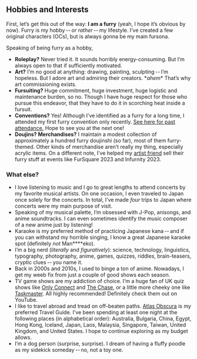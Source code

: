 
## Hobbies and Interests

First, let’s get this out of the way:
**I am a furry** <Mute>(yeah, I hope it’s obvious by now)</Mute>.
Furry is my hobby -- _or rather_ -- my lifestyle.
I’ve created a few original characters (OCs),
but <Bole /> is always gonna be my main fursona.

Speaking of being furry as a hobby,

- **Roleplay?**
  Never tried it. It sounds horribly energy-consuming.
  But I’m always open to that if sufficiently motivated.
- **Art?**
  I’m no good at anything: drawing, painting, sculpting -- I’m hopeless.
  But I adore art and admiring their creators.
  <Mute>\**ahem*\*</Mute> That’s why art commissioning exists.
- **Fursuiting?**
  Huge commitment, huge investment, huge logistic and maintenance burden, so no.
  Though I have huge respect for those who pursue this endeavor,
  that they have to do it in scorching heat inside a fursuit.
- **Conventions?**
  Yes! Although I’ve identified as a furry for a long time,
  I attended my first furry convention only recently.
  [See here for past attendance.](#attended-events)
  <Mute>Hope to see you at the next one!</Mute>
- **Doujins? Merchandises?**
  I maintain a modest collection of approximately a hundred furry doujinshi
  <Mute>(so far)</Mute>, most of them furry-themed.
  Other kinds of merchandise aren’t really my thing, especially acrylic items.
  On a different note, I’ve helped my [artist friend](https://www.facebook.com/Kalon.Ezhno)
  sell their furry stuff at events like FurSquare&nbsp;2023 and Infurnity&nbsp;2023.


### What else?

- I love listening to music and I go to great lengths
  to attend concerts by my favorite musical artists.
  On one occasion, I even traveled to Japan once solely for the concerts.
  In total, I’ve made _four_ trips to Japan where concerts were my main purpose of visit.
- Speaking of my musical palette, I’m obsessed with J-Pop, anisongs, and anime soundtracks.
  I can even sometimes identify the music composer of a new anime just by listening!
- Karaoke is my preferred method of practicing Japanese kana -- and
  if you can withstand my horrible singing,
  I know a great Japanese karaoke spot
  <Mute>(definitely _not_ Man****eko)</Mute>.
- I’m a big nerd <Mute>(_literally_ and _figuratively_)</Mute>:
  science, technology, linguistics, typography, photography, anime, games,
  quizzes, riddles, brain-teasers, cryptic clues -- you name it.
- Back in 2000s and 2010s, I used to binge a ton of anime.
  Nowadays, I get my weeb fix from just a couple of good shows each season.
- TV game shows are my addiction of choice.
  I’m a huge fan of UK quiz shows like
  [Only Connect](https://www.ukgameshows.com/ukgs/Only_Connect_(2))
  and [The Chase](https://www.ukgameshows.com/ukgs/The_Chase),
  or a little more cheeky one like [Taskmaster](https://www.ukgameshows.com/ukgs/Taskmaster).
  <Mute>All highly recommended! Definitely check them out on YouTube.</Mute>
- I like to travel abroad and tread on off-beaten paths.
  [Atlas Obscura](https://www.atlasobscura.com/articles/all-places-in-the-atlas-on-one-map)
  is my preferred Travel Guide.
  I’ve been spending at least one night at the following places
  <Mute>(in alphabetical order)</Mute>:
  Australia, Bulgaria, China, Egypt, Hong Kong, Iceland, Japan, Laos,
  Malaysia, Singapore, Taiwan, United Kingdom, and United States.
  I hope to continue exploring as my budget allows.
- I’m a dog person <Mute>(surprise, surprise)</Mute>.
  I dream of having a fluffy poodle as my sidekick someday -- no, not a toy one.
